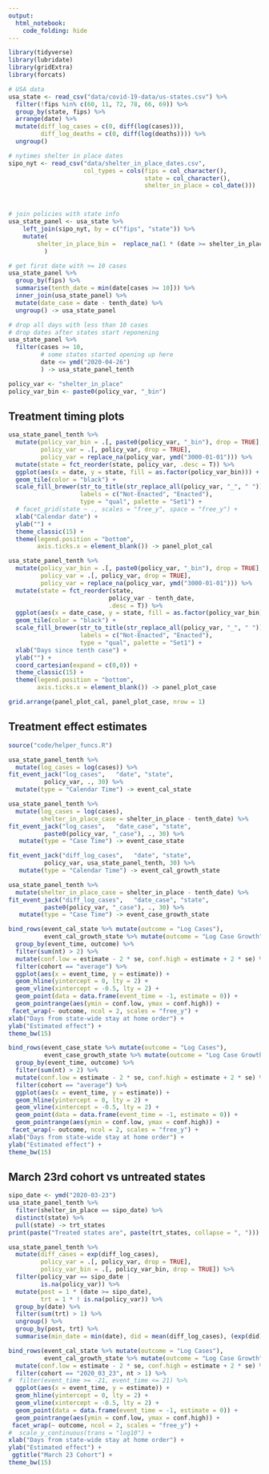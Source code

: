 ```yaml
---
output:
  html_notebook:
    code_folding: hide
---
```


```r
library(tidyverse)
library(lubridate)
library(gridExtra)
library(forcats)
```

```r
# USA data
usa_state <- read_csv("data/covid-19-data/us-states.csv") %>%
  filter(!fips %in% c(60, 11, 72, 78, 66, 69)) %>%
  group_by(state, fips) %>%
  arrange(date) %>%
  mutate(diff_log_cases = c(0, diff(log(cases))),
         diff_log_deaths = c(0, diff(log(deaths)))) %>%
  ungroup()

# nytimes shelter in place dates
sipo_nyt <- read_csv("data/shelter_in_place_dates.csv",
                     col_types = cols(fips = col_character(),
                                      state = col_character(),
                                      shelter_in_place = col_date()))



# join policies with state info
usa_state_panel <- usa_state %>% 
    left_join(sipo_nyt, by = c("fips", "state")) %>%
    mutate(
        shelter_in_place_bin =  replace_na(1 * (date >= shelter_in_place), 0)
          )

# get first date with >= 10 cases
usa_state_panel %>%
  group_by(fips) %>%
  summarise(tenth_date = min(date[cases >= 10])) %>%
  inner_join(usa_state_panel) %>%
  mutate(date_case = date - tenth_date) %>%
  ungroup() -> usa_state_panel

# drop all days with less than 10 cases
# drop dates after states start reponening
usa_state_panel %>%
  filter(cases >= 10,
         # some states started opening up here
         date <= ymd("2020-04-26") 
         ) -> usa_state_panel_tenth

policy_var <- "shelter_in_place"
policy_var_bin <- paste0(policy_var, "_bin")
```

## Treatment timing plots

```r

usa_state_panel_tenth %>%
  mutate(policy_var_bin = .[, paste0(policy_var, "_bin"), drop = TRUE],
         policy_var = .[, policy_var, drop = TRUE],
         policy_var = replace_na(policy_var, ymd("3000-01-01"))) %>%
  mutate(state = fct_reorder(state, policy_var, .desc = T)) %>%
  ggplot(aes(x = date, y = state, fill = as.factor(policy_var_bin))) +
  geom_tile(color = "black") + 
  scale_fill_brewer(str_to_title(str_replace_all(policy_var, "_", " ")), 
                    labels = c("Not-Enacted", "Enacted"),
                    type = "qual", palette = "Set1") +
  # facet_grid(state ~ ., scales = "free_y", space = "free_y") +
  xlab("Calendar date") +
  ylab("") +
  theme_classic(15) +
  theme(legend.position = "bottom",
        axis.ticks.x = element_blank()) -> panel_plot_cal

```

```r
usa_state_panel_tenth %>%
  mutate(policy_var_bin = .[, paste0(policy_var, "_bin"), drop = TRUE],
         policy_var = .[, policy_var, drop = TRUE],
         policy_var = replace_na(policy_var, ymd("3000-01-01"))) %>%
  mutate(state = fct_reorder(state, 
                            policy_var - tenth_date, 
                            .desc = T)) %>%
  ggplot(aes(x = date_case, y = state, fill = as.factor(policy_var_bin))) +
  geom_tile(color = "black") + 
  scale_fill_brewer(str_to_title(str_replace_all(policy_var, "_", " ")), 
                    labels = c("Not-Enacted", "Enacted"),
                    type = "qual", palette = "Set1") +
  xlab("Days since tenth case") +
  ylab("") +
  coord_cartesian(expand = c(0,0)) +
  theme_classic(15) +
  theme(legend.position = "bottom",
        axis.ticks.x = element_blank()) -> panel_plot_case
```

```r
grid.arrange(panel_plot_cal, panel_plot_case, nrow = 1)
```


## Treatment effect estimates

```r
source("code/helper_funcs.R")

usa_state_panel_tenth %>%
  mutate(log_cases = log(cases)) %>%
fit_event_jack("log_cases",   "date", "state",
          policy_var, ., 30) %>%
  mutate(type = "Calendar Time") -> event_cal_state

usa_state_panel_tenth %>% 
  mutate(log_cases = log(cases),
         shelter_in_place_case = shelter_in_place - tenth_date) %>%
fit_event_jack("log_cases",   "date_case", "state",
          paste0(policy_var, "_case"), ., 30) %>%
   mutate(type = "Case Time") -> event_case_state

fit_event_jack("diff_log_cases",   "date", "state",
          policy_var, usa_state_panel_tenth, 30) %>%
   mutate(type = "Calendar Time") -> event_cal_growth_state

usa_state_panel_tenth %>% 
  mutate(shelter_in_place_case = shelter_in_place - tenth_date) %>%
fit_event_jack("diff_log_cases",   "date_case", "state",
          paste0(policy_var, "_case"), ., 30) %>%
   mutate(type = "Case Time") -> event_case_growth_state

```

```r
bind_rows(event_cal_state %>% mutate(outcome = "Log Cases"),
          event_cal_growth_state %>% mutate(outcome = "Log Case Growth")) %>%
  group_by(event_time, outcome) %>%
  filter(sum(nt) > 2) %>%
  mutate(conf.low = estimate - 2 * se, conf.high = estimate + 2 * se) %>%
  filter(cohort == "average") %>%
  ggplot(aes(x = event_time, y = estimate)) +
  geom_hline(yintercept = 0, lty = 2) +
  geom_vline(xintercept = -0.5, lty = 2) +
  geom_point(data = data.frame(event_time = -1, estimate = 0)) +
  geom_pointrange(aes(ymin = conf.low, ymax = conf.high)) +
 facet_wrap(~ outcome, ncol = 2, scales = "free_y") +
xlab("Days from state-wide stay at home order") +
ylab("Estimated effect") +
theme_bw(15)
```

```r
bind_rows(event_case_state %>% mutate(outcome = "Log Cases"),
          event_case_growth_state %>% mutate(outcome = "Log Case Growth")) %>%
  group_by(event_time, outcome) %>%
  filter(sum(nt) > 2) %>%
  mutate(conf.low = estimate - 2 * se, conf.high = estimate + 2 * se) %>%
  filter(cohort == "average") %>%
  ggplot(aes(x = event_time, y = estimate)) +
  geom_hline(yintercept = 0, lty = 2) +
  geom_vline(xintercept = -0.5, lty = 2) +
  geom_point(data = data.frame(event_time = -1, estimate = 0)) +
  geom_pointrange(aes(ymin = conf.low, ymax = conf.high)) +
 facet_wrap(~ outcome, ncol = 2, scales = "free_y") +
xlab("Days from state-wide stay at home order") +
ylab("Estimated effect") +
theme_bw(15)

```

## March 23rd cohort vs untreated states

```r
sipo_date <- ymd("2020-03-23")
usa_state_panel_tenth %>% 
  filter(shelter_in_place == sipo_date) %>%
  distinct(state) %>%
  pull(state) -> trt_states
print(paste("Treated states are", paste(trt_states, collapse = ", ")))
```

```r
usa_state_panel_tenth %>%
  mutate(diff_cases = exp(diff_log_cases),
         policy_var = .[, policy_var, drop = TRUE],
         policy_var_bin = .[, policy_var_bin, drop = TRUE]) %>%
  filter(policy_var == sipo_date | 
         is.na(policy_var)) %>%
  mutate(post = 1 * (date >= sipo_date),
         trt = 1 * ! is.na(policy_var)) %>%
  group_by(date) %>%
  filter(sum(trt) > 1) %>%
  ungroup() %>%
  group_by(post, trt) %>%
  summarise(min_date = min(date), did = mean(diff_log_cases), (exp(did) - 1) * 100)
```

```r
bind_rows(event_cal_state %>% mutate(outcome = "Log Cases"),
          event_cal_growth_state %>% mutate(outcome = "Log Case Growth")) %>%
  mutate(conf.low = estimate - 2 * se, conf.high = estimate + 2 * se) %>%
  filter(cohort == "2020_03_23", nt > 1) %>%
#  filter(event_time >= -21, event_time <= 21) %>%
  ggplot(aes(x = event_time, y = estimate)) +
  geom_hline(yintercept = 0, lty = 2) +
  geom_vline(xintercept = -0.5, lty = 2) +
  geom_point(data = data.frame(event_time = -1, estimate = 0)) +
  geom_pointrange(aes(ymin = conf.low, ymax = conf.high)) +
 facet_wrap(~ outcome, ncol = 2, scales = "free_y") +
#  scale_y_continuous(trans = "log10") +
xlab("Days from state-wide stay at home order") +
ylab("Estimated effect") +
 ggtitle("March 23 Cohort") +
theme_bw(15)

```
